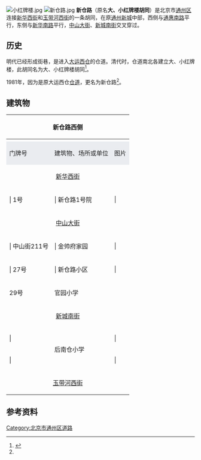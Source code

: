 {{coord|39.903327|N|116.643635|E|type:landmark|display=title}}
[[File:小红牌楼.jpg|thumb]]
[[File:新仓路.jpg|thumb]]
'''新仓路'''（原名'''大、小红牌楼胡同'''）是北京市[[通州区_(北京市)|通州区]]连接[[新华西街|新华西街]]和[[玉带河西街|玉带河西街]]的一条胡同，在原[[通州新城_(顺天府)|通州新城]]中部，西侧与[[通惠南路|通惠南路]]平行，东侧与[[新华南路_(北京市)|新华南路]]平行，[[中山大街|中山大街]]、[[新城南街|新城南街]]交叉穿过。

==历史==

明代已经形成街巷，是进入[[大运西仓|大运西仓]]的仓道。清代时，仓道南北各建立大、小红牌楼，此胡同名为大、小红牌楼胡同<ref name="北京市通县地名志">{{cite book |author1=通县地名志编辑委员会 |editor=通县地名志编辑委员会 |title=北京市通县地名志 |date=1992-09 |publisher=北京出版社 |location=北京 |isbn=7-200-01818-X |page=25}}</ref>。

1981年，因为是原大运西仓[[京通石道|仓道]]，更名为新仓路<ref name="北京市通县地名志" />。

== 建筑物 ==

{| class="wikitable" 
|- 
! colspan="3"  | 新仓路西侧
! rowspan="12" | ↑<br />北<br /><br /><br /><br />新<br />仓<br />路<br /><br /><br /><br />南<br />↓
! colspan="3"  | 新仓路东侧
|- 
|- style="font-weight:bold; text-align:center;"
| style="vertical-align:middle; background-color:#EAECF0; color:#202122;" | 门牌号
| style="vertical-align:middle; background-color:#EAECF0; color:#202122;" | 建筑物、场所或单位
| style="vertical-align:middle; background-color:#EAECF0; color:#202122;" | 图片
| style="background-color:#EAECF0; color:#202122;" | 图片
| style="background-color:#EAECF0; color:#202122;" | 建筑物、场所或单位
| style="background-color:#EAECF0; color:#202122;" | 门牌号
|- 
| colspan="3" | <center>[[新华西街|新华西街]]</center>
| colspan="3" | <center>新华西街</center>
|- 
|  | 1号
|  | 新仓路1号院
|  | 
|  | 
|  | 
|  | 
|- 
| colspan="3" | <center>[[中山大街|中山大街]]</center>
| colspan="3"  | <center>中山大街</center>
|- 
|  | 中山街211号
| | 金帅府家园
|  | 
| rowspan="3"  | 
| rowspan="3"  | [[首都师范大学附属中学|首都师范大学附属中学]]（通州校区）
| rowspan="3"  | 中山大街50号
|- 
|  | 27号
|  | 新仓路小区
|  | 
|-
| 29号
| 官园小学
| 
|- 
| colspan="3" | <center>[[新城南街|新城南街]]</center>
| colspan="3"  | <center>新城南街</center>
|- 
|  | 
| rowspan="2"  | 后南仓小学
|  | 
|  | 
|  | 富力·金禧花园
|  | 
|- 
|  | 
|  | 
|  | 
|  | 后南仓小区
|  | 
|- 
| colspan="3" | <center>[[玉带河西街|玉带河西街]]</center>
| colspan="3" | <center>玉带河西街</center>
|}

{{通州城池圖}}

==参考资料==

<references />

[[Category:北京市通州区道路|Category:北京市通州区道路]]